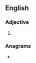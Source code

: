 {{also|NXT}}
==English==

===Adjective===
{{en-adj|-}}

# {{lb|en|Internet slang|text messaging}} {{abbr of|en|[[next]]}}

===Anagrams===
* {{anagrams|en|a=ntx|tnx|txn}}